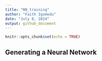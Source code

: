 ```yaml
---
title: "NN_training"
author: "Faith Igomodu"
date: "July 8, 2024"
output: github_document
---
```


```r
knitr::opts_chunk$set(echo = TRUE)
```

## Generating a Neural Network 